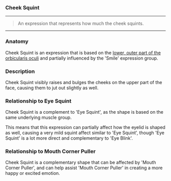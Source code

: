 ### Cheek Squint

***

> An expression that represents how much 
> the cheek squints.

***

### Anatomy

Cheek Squint is an expression that is based on the 
[lower, outer part of the orbicularis oculi](https://en.wikipedia.org/wiki/Orbicularis_oculi_muscle) 
and partially influenced by the 'Smile' expression group.

### Description

Cheek Squint visibly raises and bulges the cheeks on the upper 
part of the face, causing them to jut out slightly as well.

### Relationship to Eye Squint 

Cheek Squint is a complement to 'Eye Squint', as the 
shape is based on the same underlying muscle group.

This means that this expression can partially affect 
how the eyelid is shaped as well, causing a very mild 
squint affect similar to 'Eye Squint', though 'Eye Squint' 
is a lot more direct and complementary to 'Eye Blink'.

### Relationship to Mouth Corner Puller

Cheek Squint is a complementary shape that can 
be affected by 'Mouth Corner Puller', and can help 
assist 'Mouth Corner Puller' in creating a more 
happy or excited emotion.